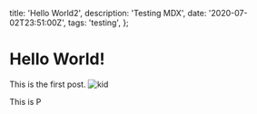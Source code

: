 
  title: 'Hello World2',
  description: 'Testing MDX',
  date: '2020-07-02T23:51:00Z',
  tags: 'testing',
};

# Hello World!

This is the first post.
<img src="/kid.jpg" alt="kid" />
<Test />
<p>This is P</p>
